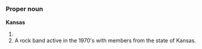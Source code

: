 =={{en}}==

===Proper noun===
'''Kansas'''

# {{USstate}}
# A rock band active in the 1970's <!-- And 1980's? -->with members from the state of Kansas.